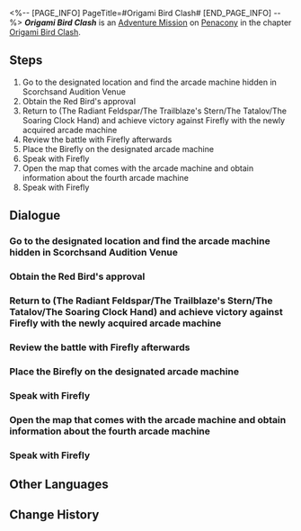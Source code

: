 <%-- [PAGE_INFO]
PageTitle=#Origami Bird Clash#
[END_PAGE_INFO] --%>
{{Stub|Dialogue.}}
{{Mission Infobox
|id            = 8023104
|title         = 
|image         = <!--Mission Origami Bird Clash.png-->
|type          = Adventure
|event_name    = 
|chapter       = Origami Bird Clash
|requirements  = [[Adventure Mission]] ''[[Origami Bird Clash]]'' completed
|summary       = <!--official mission summary from Fate's Atlas-->
|characters    = Firefly; Red Bird; Silver Wolf; Trailblazer
|startLocation = [[Penacony]] - [[SoulGlad™ Scorchsand Audition Venue]]
|world         = Penacony
|area          = SoulGlad™ Scorchsand Audition Venue
|prev          = 
|next          = Origami Bird Clash: Collector's Edition
|rewards       = Stellar Jade*30; Traveler's Guide*4; Lost Crystal*4; Credit*60,000
}}
'''''Origami Bird Clash''''' is an [[Adventure Mission]] on [[Penacony]] in the chapter [[Origami Bird Clash]].

==Steps==
# Go to the designated location and find the arcade machine hidden in Scorchsand Audition Venue
# Obtain the Red Bird's approval
# Return to (The Radiant Feldspar/The Trailblaze's Stern/The Tatalov/The Soaring Clock Hand) and achieve victory against Firefly with the newly acquired arcade machine
# Review the battle with Firefly afterwards
# Place the Birefly on the designated arcade machine
# Speak with Firefly
# Open the map that comes with the arcade machine and obtain information about the fourth arcade machine
# Speak with Firefly

<!--
==Gameplay Notes==

--><!--
==Trial Character==

-->
==Dialogue==
{{Stub Dialogue}}
===Go to the designated location and find the arcade machine hidden in Scorchsand Audition Venue===
{{Mission Description|type=adventure|location=SoulGlad™ Scorchsand Audition Venue|You have received an invitation from The Family &mdash; Tinah of the Iris Family invites you to test a match-3 puzzle battle game called "Origami Bird Clash."<br />It doesn't seem like a scam... So, go take a look? There's nothing to lose.}}
{{Dialogue Start}}
:{{tx}}
{{Dialogue End}}

===Obtain the Red Bird's approval===
{{Dialogue Start}}
:{{tx}}
{{Dialogue End}}

===Return to (The Radiant Feldspar/The Trailblaze's Stern/The Tatalov/The Soaring Clock Hand) and achieve victory against Firefly with the newly acquired arcade machine===
{{Dialogue Start}}
:{{tx}}
{{Dialogue End}}

===Review the battle with Firefly afterwards===
{{Dialogue Start}}
:{{tx}}
{{Dialogue End}}

===Place the Birefly on the designated arcade machine===
{{Dialogue Start}}
:{{tx}}
{{Dialogue End}}

===Speak with Firefly===
{{Dialogue Start}}
:{{tx}}
{{Dialogue End}}

===Open the map that comes with the arcade machine and obtain information about the fourth arcade machine===
{{Dialogue Start}}
:{{tx}}
{{Dialogue End}}

===Speak with Firefly===
{{Dialogue Start}}
:{{tx}}
{{Dialogue End}}

==Other Languages==
{{Other Languages
|en   = Origami Bird Clash
|zhs  = 「折纸小鸟对对碰」
|zht  = 「摺紙小鳥對對碰」
|ja   = 「折り紙の小鳥マッチ」
|ko   = 「종이새 팡팡」
|es   = Choque de pajaritos de papel
|fr   = Rififruit chez les oiseaux en origami
|ru   = Бумажная дуэль
|th   = นกกระดาษตะลุมบอน
|vi   = Chim Giấy Đại Chiến
|de   = Origamivogel-Matching
|id   = Adu Jotos Burung Origami
|pt   = Choque de Pássaro de Origami
}}

==Change History==
{{Change History|2.3}}
